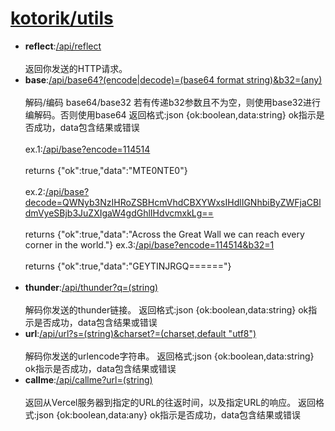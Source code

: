 [kotorik/utils](https://github.com/KotoriK/utils)
=================

* **reflect**:[/api/reflect](./api/reflect)<br></br>
      返回你发送的HTTP请求。
* **base**:[/api/base64?(encode|decode)=(base64 format string)&b32=(any)](./api/base)<br></br>
      解码/编码 base64/base32
      若有传递b32参数且不为空，则使用base32进行编解码。否则使用base64
      返回格式:json {ok:boolean,data:string} ok指示是否成功，data包含结果或错误<br></br>
      ex.1:[/api/base?encode=114514](./api/base?encode=114514)<br></br>
      returns {"ok":true,"data":"MTE0NTE0"}<br></br>
      ex.2:[/api/base?decode=QWNyb3NzIHRoZSBHcmVhdCBXYWxsIHdlIGNhbiByZWFjaCBldmVyeSBjb3JuZXIgaW4gdGhlIHdvcmxkLg==](./api/base?decode=QWNyb3NzIHRoZSBHcmVhdCBXYWxsIHdlIGNhbiByZWFjaCBldmVyeSBjb3JuZXIgaW4gdGhlIHdvcmxkLg==)<br></br>
      returns {"ok":true,"data":"Across the Great Wall we can reach every corner in the world."}
      ex.3:[/api/base?encode=114514&b32=1](./api/base?encode=114514&b32=1)<br></br>
      returns {"ok":true,"data":"GEYTINJRGQ======"}<br></br>
* **thunder**:[/api/thunder?q=(string)](./api/thunder)<br></br>
      解码你发送的thunder链接。
      返回格式:json {ok:boolean,data:string} ok指示是否成功，data包含结果或错误
* **url**:[/api/url?s=(string)&charset?=(charset,default "utf8")](./api/url)<br></br>
      解码你发送的urlencode字符串。
      返回格式:json {ok:boolean,data:string} ok指示是否成功，data包含结果或错误
* **callme**:[/api/callme?url=(string)](./api/callme?url=https://www.baidu.com)<br></br>
      返回从Vercel服务器到指定的URL的往返时间，以及指定URL的响应。
      返回格式:json {ok:boolean,data:any} ok指示是否成功，data包含结果或错误
